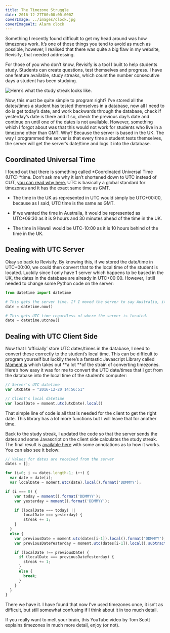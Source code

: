 ```yaml
---
title: The Timezone Struggle
date: 2016-12-27T00:00:00.000Z
coverImage: ../images/clock.jpg
coverImageAlt: Alarm clock
---
```



Something I recently found difficult to get my head around was how timezones work. It’s one of those things you tend to avoid as much as possible, however, I realised that there was quite a big flaw in my website, Revisify, that needed addressing.

For those of you who don’t know, Revisify is a tool I built to help students study. Students can create questions, test themselves and progress. I have one feature available, study streaks, which count the number consecutive days a student has been studying.

![Here’s what the study streak looks like.](../images/study-streak.png)

Now, this must be quite simple to program right? I’ve stored all the dates/times a student has tested themselves in a database, now all I need to do is get today’s date, and work backwards through the database, check if yesterday’s date is there and if so, check the previous day’s date and continue on until one of the dates is not available. However, something which I forgot about was that this would not work for students who live in a timezone other than GMT. Why? Because the server is based in the UK. The way I programmed the server is that every time a student tests themselves, the server will get the server’s date/time and logs it into the database.

## Coordinated Universal Time

I found out that there is something called *Coordinated Universal Time (UTC) *time. Don’t ask me why it isn’t shortened down to UTC instead of CUT, [you can read why here.](https://www.timeanddate.com/time/utc-abbreviation.html) UTC is basically a global standard for timezones and it has the exact same time as GMT.

- The time in the UK as represented in UTC would simply be UTC+00:00, because as I said, UTC time is the same as GMT.

- If we wanted the time in Australia, it would be represented as UTC+09:30 as it is 9 hours and 30 minutes ahead of the time in the UK.

- The time in Hawaii would be UTC-10:00 as it is 10 hours behind of the time in the UK.

## Dealing with UTC Server

Okay so back to Revisify. By knowing this, if we stored the date/time in UTC+00:00, we could then convert that to the local time of the student is located. Luckily since I only have 1 server which happens to be based in the UK, the dates in the database are already in UTC+00:00. However, I still needed to change some Python code on the server:

```python
from datetime import datetime

# This gets the server time. If I moved the server to say Australia, it would not get UTC time.
date = datetime.now()

# This gets UTC time regardless of where the server is located.
date = datetime.utcnow()
```

## Dealing with UTC Client Side

Now that I ‘officially’ store UTC dates/times in the database, I need to convert these correctly to the student’s local time. This can be difficult to program yourself but luckily there’s a fantastic Javascript Library called [Moment.js](http://momentjs.com/) which takes out **a lot **of the strain of converting timezones. Here’s how easy it was for me to convert the UTC date/times that I got from the database into the local time of the student’s computer:

```javascript
// Server's UTC datetime
var utcDate = "2016-12-20 14:56:51"

// Client's local datetime
var localDate = moment.utc(utcDate).local()
```

That simple line of code is all that is needed for the client to get the right date. This library has a lot more functions but I will leave that for another time.

Back to the study streak, I updated the code so that the server sends the dates and some Javascript on the client side calculates the study streak. The final result is [available here](https://gist.github.com/PavSidhu/8a3b04bc7f16ba6a2eb38f6803254fda) with some annotations as to how it works. You can also see it below:

```javascript
// Values for dates are received from the server
dates = [];

for (i=0; i <= dates.length-1; i++) {
  var date = date[i];
  var localDate = moment.utc(date).local().format('DDMMYY');

if (i === 0) {
    var today = moment().format('DDMMYY');
    var yesterday = moment().format('DDMMYY');

    if (localDate === today) ||
        localDate === yesterday) {
        streak += 1;
    }
  }
  else {
    var previousDate = moment.utc(dates[i-1]).local().format('DDMMYY');
    var previousDateYesterday = moment.utc(dates[i-1]).local().subtract(1, 'days').format('DDMMYY');

    if (localDate !== previousDate) {
      if (localDate === previousDateYesterday) {
        streak += 1;
      }
      else {
        break;
      }
    }
  }
}
```

There we have it. I have found that now I’ve used timezones once, it isn’t as difficult, but still somewhat confusing if I think about it in too much detail.

If you really want to melt your brain, this YouTube video by Tom Scott explains timezones in much more detail, enjoy (or not).

<YouTube link="https://www.youtube.com/watch?v=-5wpm-gesOY" />
